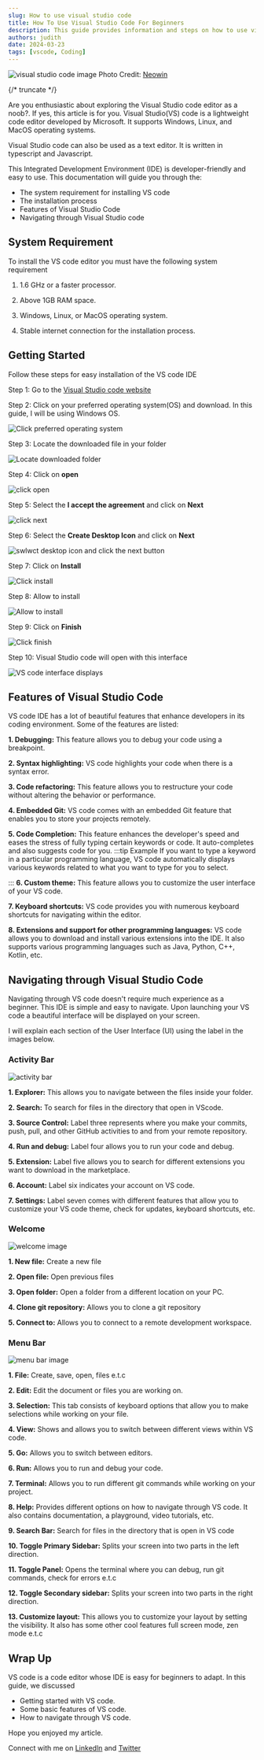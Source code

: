 ```yaml
---
slug: How to use visual studio code
title: How To Use Visual Studio Code For Beginners
description: This guide provides information and steps on how to use visual studio code for beginners, its features and navigating through it
authors: judith
date: 2024-03-23
tags: [vscode, Coding]
---
```


![visual studio code image](https://github.com/Nickyshe/TWMP-Image/blob/main/1561145011_visualstudio2_story.jpg?raw=true)
Photo Credit: [Neowin](https://www.neowin.net/news/microsoft-releases-developer-news-extension-for-visual-studio-after-complaints-from-users/)

{/* truncate */}

Are you enthusiastic about exploring the Visual Studio code editor as a noob?. If yes, this article is for you.
Visual Studio(VS) code is a lightweight code editor developed by Microsoft. It supports Windows, Linux, and MacOS operating systems.

Visual Studio code can also be used as a text editor. It is written in typescript and Javascript.

This Integrated Development Environment (IDE) is developer-friendly and easy to use. This documentation will guide you through the:

- The system requirement for installing VS code
- The installation process
- Features of Visual Studio Code
- Navigating through Visual Studio code

## System Requirement
To install the VS code editor you must have the following system requirement

1. 1.6 GHz or a faster processor.

2. Above 1GB RAM space.

3. Windows, Linux, or MacOS operating system.

4. Stable internet connection for the installation process.

## Getting Started
Follow these steps for easy installation of the VS code IDE

Step 1: Go to the [Visual Studio code website](https://code.visualstudio.com/download)

Step 2: Click on your preferred operating system(OS) and download. In this guide, I will be using Windows OS.

![Click preferred operating system](https://raw.githubusercontent.com/Nickyshe/TWMP-Image/359f1fcc0c4a8daaac05ad183f1704f123a17286/Screenshot%20(453).png)

Step 3: Locate the downloaded file in your folder

![Locate downloaded folder](https://github.com/Nickyshe/TWMP-Image/blob/main/Screenshot%20(455).png?raw=true)

Step 4: Click on **open**

![click open](https://raw.githubusercontent.com/Nickyshe/TWMP-Image/4ace41c54ba65029ffd6e5a46de425803c4c43d4/Screenshot%20(456).png)

Step 5: Select the **I accept the agreement** and click on **Next**

![click next](https://github.com/Nickyshe/TWMP-Image/blob/main/Screenshot%20(457)%20(1).png?raw=true)

Step 6: Select the **Create Desktop Icon** and click on **Next**

![swlwct desktop icon and click the next button](https://github.com/Nickyshe/TWMP-Image/blob/main/Screenshot%20(458)%20(1).png?raw=true)

Step 7: Click on **Install**

![Click install](https://raw.githubusercontent.com/Nickyshe/TWMP-Image/3885ad2b1d94fe68162184ce1af8436808b558e3/annotely_image%20(5).png)

Step 8: Allow to install

![Allow to install](https://raw.githubusercontent.com/Nickyshe/TWMP-Image/b077fa405a7d78ac1b5d42ac3c641489e2d6725b/annotely_image%20(8).png)

Step 9: Click on **Finish**

![Click finish](https://github.com/Nickyshe/TWMP-Image/blob/main/annotely_image%20(7).png?raw=true)

Step 10: Visual Studio code will open with this interface  

![VS code interface displays](https://raw.githubusercontent.com/Nickyshe/TWMP-Image/185cfe12077efe66c9e35bfd649a2c99c50412d0/Screenshot%20(463).png)

## Features of Visual Studio Code
VS code IDE has a lot of beautiful features that enhance developers in its coding environment. Some of the features are listed:


**1. Debugging:** This feature allows you to debug your code using a breakpoint.

**2. Syntax highlighting:** VS code highlights your code when there is a syntax error.

**3. Code refactoring:** This feature allows you to restructure your code without altering the behavior or performance. 

**4. Embedded Git:** VS code comes with an embedded Git feature that enables you to store your projects remotely.

**5. Code Completion:** This feature enhances the developer's speed and eases the stress of fully typing certain keywords or code. It auto-completes and also suggests code for you. 
:::tip Example
If you want to type a keyword in a particular programming language, VS code automatically displays various keywords related to what you want to type for you to select.


:::
**6. Custom theme:** This feature allows you to customize the user interface of your VS code.

**7. Keyboard shortcuts:** VS code provides you with numerous keyboard shortcuts for navigating within the editor.

**8. Extensions and support for other programming languages:** VS code allows you to download and install various extensions into the IDE. It also supports various programming languages such as Java, Python, C++, Kotlin, etc.


## Navigating through Visual Studio Code

Navigating through VS code doesn't require much experience as a beginner. This IDE is simple and easy to navigate. Upon launching your VS code a beautiful interface will be displayed on your screen.

I will explain each section of the User Interface (UI) using the label in the images below.

### **Activity Bar**

![activity bar](https://github.com/Nickyshe/TWMP-Image/blob/main/annotely_image.png?raw=true)

**1. Explorer:** This allows you to navigate between the files inside your folder.

**2. Search:** To search for files in the directory that open in VScode.

**3. Source Control:** Label three represents where you make your commits, push, pull, and other GitHub activities to and from your remote repository.

**4. Run and debug:** Label four allows you to run your code and debug.

**5. Extension:** Label five allows you to search for different extensions you want to download in the marketplace.

**6. Account:** Label six indicates your account on VS code.

**7. Settings:** Label seven comes with different features that allow you to customize your VS code theme, check for updates, keyboard shortcuts, etc.


### **Welcome**

![welcome image](https://github.com/Nickyshe/TWMP-Image/blob/main/annotely_image%20(1).png?raw=true)

**1. New file:** Create a new file

**2. Open file:** Open previous files

**3. Open folder:** Open a folder from a different location on your PC.

**4. Clone git repository:** Allows you to clone a git repository

**5. Connect to:** Allows you to connect to a remote development workspace.

### **Menu Bar**

![menu bar image](https://github.com/Nickyshe/TWMP-Image/blob/main/annotely_image%20(2).png?raw=true)

**1. File:** Create, save, open, files e.t.c

**2. Edit:** Edit the document or files you are working on.

**3. Selection:** This tab consists of keyboard options that allow you to make selections while working on your file.

**4. View:** Shows and allows you to switch between different views within VS code.

**5. Go:** Allows you to switch between editors.

**6. Run:** Allows you to run and debug your code.

**7. Terminal:** Allows you to run different git commands while working on your project.

**8. Help:** Provides different options on how to navigate through VS code. It also contains documentation, a playground, video tutorials, etc.

**9. Search Bar:** Search for files in the directory that is open in VS code

**10. Toggle Primary Sidebar:** Splits your screen into two parts in the left direction.

**11. Toggle Panel:** Opens the terminal where you can debug, run git commands, check for errors e.t.c

**12. Toggle Secondary sidebar:** Splits your screen into two parts in the right direction.


**13. Customize layout:** This allows you to customize your layout by setting the visibility. It also has some other cool features full screen mode, zen mode e.t.c

## Wrap Up

VS code is a code editor whose IDE is easy for beginners to adapt. In this guide, we discussed

- Getting started with VS code.
- Some basic features of VS code.
- How to navigate through VS code.

Hope you enjoyed my article.

Connect with me on [Linkedln](https://www.linkedin.com/in/etugbo-judith-984545236) and [Twitter](https://x.com/judith_etugbo?t=eqQWuj8uDTQMtF5L1UPOVA&s=09)
